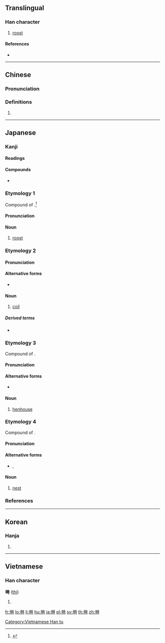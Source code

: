 {{also|埘}}
==Translingual==

===Han character===
{{Han char|rn=32|rad=土|as=10|sn=13|four=44141|canj=GAGI|ids=⿰土時}}

# [[roost]]

====References====
* {{Han ref|kx=0235.110|dkj=05329|dj=0473.040|hdz=10471.120|uh=5852|ud=22610|bh=B6F6|bd=46838}}

----

==Chinese==
{{zh-forms|s=埘}}

===Pronunciation===
{{zh-pron
|m=shí
|c=si4
|mc=y
|oc=y
|cat=
}}

===Definitions===
{{zh-hanzi}}

# {{rfdef|zh}}

----

==Japanese==

===Kanji===
{{ja-kanji|rs=土10}}

====Readings====
{{ja-readings|goon=[[じ]] (ji)|kanon=[[し]] (shi)|kun=[[ねぐら]] (negura), [[とぐろ]] (toguro), [[とや]] (toya), [[とぐら]] (togura)}}

====Compounds====
* {{ja-r|就塒|しゅうじ|[[roost]]ing}}

===Etymology 1===
{{ja-kanjitab|ねぐら|yomi=k}}
Compound of {{affix|sort=ねぐら|ja|寝|tr1=ne|座|tr2=kura}}.<ref name="DJR">{{R:Daijirin}}</ref> {{rendaku2|sort=ねぐら|kura|gura}}

====Pronunciation====
{{ja-pron|yomi=k|ねぐら|acc=0|acc_ref=DJR,NHK}}

====Noun====
{{ja-noun|ねぐら}}

# [[roost]]

===Etymology 2===
{{ja-kanjitab|とぐろ|yomi=k}}

====Pronunciation====
{{ja-pron|yomi=k|とぐろ|acc=3|acc_ref=DJR,NHK|acc2=0|acc2_ref=DJR,NHK}}

====Alternative forms====
* {{ja-l|蜷局}}

====Noun====
{{ja-noun|とぐろ}}

# [[coil]]

=====Derived terms=====
* {{ja-r|塒を巻く|とぐろ を まく}}

===Etymology 3===
{{ja-kanjitab|とや|yomi=k}}
Compound of {{affix|sort=とや|ja|鳥|tr1=to|屋|tr2=ya}}.

====Pronunciation====
{{ja-pron|yomi=k|とや|acc=0|acc_ref=DJR,NHK}}

====Alternative forms====
* {{ja-l|鳥屋}}

====Noun====
{{ja-noun|とや}}

# [[henhouse]]

===Etymology 4===
{{ja-kanjitab|とぐら|yomi=k}}
Compound of {{affix|sort=とぐら|ja|鳥|tr1=to|座|tr2=kura}}. {{rendaku2|sort=とぐら|kura|gura}}

====Pronunciation====
{{ja-pron|yomi=k|とぐら}}

====Alternative forms====
* {{ja-l|鳥栖}}, {{ja-l|鳥座}}

====Noun====
{{ja-noun|とぐら}}

# [[nest]]

===References===
<references/>

----

==Korean==

===Hanja===
{{ko-hanja|hangeul=시|rv=si|mr=si}}

# {{defn|lang=ko|sort=土10}}

----

==Vietnamese==

===Han character===
'''塒''' ([[thì]])

# {{defn|vi}}

[[Category:Vietnamese Han tu]]

[[fr:塒]]
[[lo:塒]]
[[li:塒]]
[[hu:塒]]
[[ja:塒]]
[[pl:塒]]
[[sv:塒]]
[[th:塒]]
[[zh:塒]]